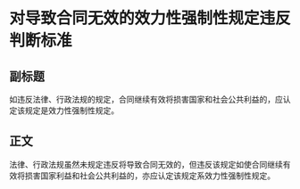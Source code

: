 # 对导致合同无效的效力性强制性规定违反判断标准
## 副标题
如违反法律、行政法规的规定，合同继续有效将损害国家和社会公共利益的，应认定该规定是效力性强制性规定。
## 正文
法律、行政法规虽然未规定违反将导致合同无效的，但违反该规定如使合同继续有效将损害国家利益和社会公共利益的，亦应认定该规定系效力性强制性规定。